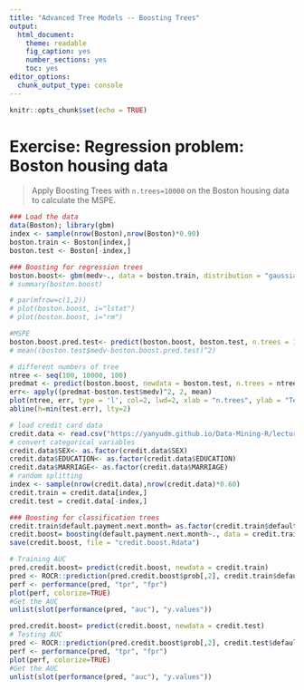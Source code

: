 ```yaml
---
title: "Advanced Tree Models -- Boosting Trees"
output: 
  html_document: 
    theme: readable
    fig_caption: yes
    number_sections: yes
    toc: yes
editor_options: 
  chunk_output_type: console
---
```


```r
knitr::opts_chunk$set(echo = TRUE)
```

# **Exercise:** Regression problem: Boston housing data

> Apply Boosting Trees with `n.trees=10000` on the Boston housing data to calculate the MSPE. 

```r
### Load the data
data(Boston); library(gbm)
index <- sample(nrow(Boston),nrow(Boston)*0.90)
boston.train <- Boston[index,]
boston.test <- Boston[-index,]

### Boosting for regression trees
boston.boost<- gbm(medv~., data = boston.train, distribution = "gaussian", n.trees = 10000, shrinkage = 0.01, interaction.depth = 8)
# summary(boston.boost)

# par(mfrow=c(1,2))
# plot(boston.boost, i="lstat")
# plot(boston.boost, i="rm")

#MSPE
boston.boost.pred.test<- predict(boston.boost, boston.test, n.trees = 10000)
# mean((boston.test$medv-boston.boost.pred.test)^2)

# different numbers of tree
ntree <- seq(100, 10000, 100)
predmat <- predict(boston.boost, newdata = boston.test, n.trees = ntree)
err<- apply((predmat-boston.test$medv)^2, 2, mean)
plot(ntree, err, type = 'l', col=2, lwd=2, xlab = "n.trees", ylab = "Test MSE")
abline(h=min(test.err), lty=2)
```

<!-- ## Classification problem: Credit default data -->

<!-- > Apply Boosting Trees on the Credit default data and draw the ROC, calculate the AUC. -->

```r
# load credit card data
credit.data <- read.csv("https://yanyudm.github.io/Data-Mining-R/lecture/data/credit_default.csv", header=T)
# convert categorical variables
credit.data$SEX<- as.factor(credit.data$SEX)
credit.data$EDUCATION<- as.factor(credit.data$EDUCATION)
credit.data$MARRIAGE<- as.factor(credit.data$MARRIAGE)
# random splitting
index <- sample(nrow(credit.data),nrow(credit.data)*0.60)
credit.train = credit.data[index,]
credit.test = credit.data[-index,]

### Boosting for classification trees
credit.train$default.payment.next.month= as.factor(credit.train$default.payment.next.month)
credit.boost= boosting(default.payment.next.month~., data = credit.train, boos = T)
save(credit.boost, file = "credit.boost.Rdata")

# Training AUC
pred.credit.boost= predict(credit.boost, newdata = credit.train)
pred <- ROCR::prediction(pred.credit.boost$prob[,2], credit.train$default.payment.next.month)
perf <- performance(pred, "tpr", "fpr")
plot(perf, colorize=TRUE)
#Get the AUC
unlist(slot(performance(pred, "auc"), "y.values"))

pred.credit.boost= predict(credit.boost, newdata = credit.test)
# Testing AUC
pred <- ROCR::prediction(pred.credit.boost$prob[,2], credit.test$default.payment.next.month)
perf <- performance(pred, "tpr", "fpr")
plot(perf, colorize=TRUE)
#Get the AUC
unlist(slot(performance(pred, "auc"), "y.values"))

```
